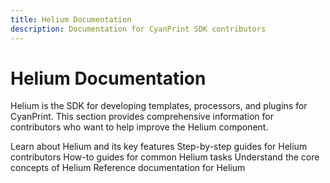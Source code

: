 ```yaml
---
title: Helium Documentation
description: Documentation for CyanPrint SDK contributors
---
```


# Helium Documentation

Helium is the SDK for developing templates, processors, and plugins for CyanPrint. This section provides comprehensive information for contributors who want to help improve the Helium component.

<Cards>
  <Card href="/docs/contributor/helium/overview" title="Overview">
    Learn about Helium and its key features
  </Card>
  <Card href="/docs/contributor/helium/tutorial" title="Tutorial">
    Step-by-step guides for Helium contributors
  </Card>
  <Card href="/docs/contributor/helium/recipes" title="Recipes">
    How-to guides for common Helium tasks
  </Card>
  <Card href="/docs/contributor/helium/concepts" title="Concepts">
    Understand the core concepts of Helium
  </Card>
  <Card href="/docs/contributor/helium/reference" title="Reference">
    Reference documentation for Helium
  </Card>
</Cards>
